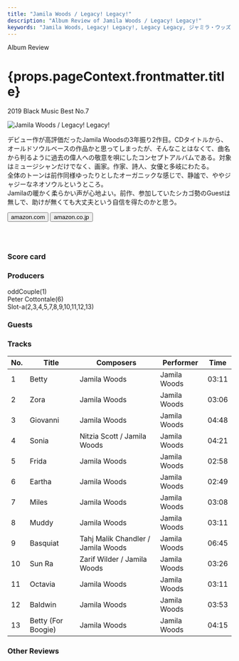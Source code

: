 ```yaml
---
title: "Jamila Woods / Legacy! Legacy!"
description: "Album Review of Jamila Woods / Legacy! Legacy!"
keywords: "Jamila Woods, Legacy! Legacy!, Legacy Legacy, ジャミラ・ウッズ, レガシー！・レガシー！, レガシー・レガシー"
---
```






<p className="largeP">Album Review</p>
<h1 className="h1--no--margin">{props.pageContext.frontmatter.title}</h1>
<p className="largeP">
  <Link to="/best50/2019/">2019 Black Music Best No.7</Link>
</p>

<Row  className="image-card-group">
	<Column colMd={3} colLg={4} noGutterMdLeft="">
       <ImageCard>

![Jamila Woods / Legacy! Legacy!](../../images/cd/jamilawoods2L.png)

</ImageCard>
	</Column>
	<Column colMd={4} colLg={8} noGutterMdLeft="">
	<p>
	デビュー作が高評価だったJamila Woodsの3年振り2作目。CDタイトルから、オールドソウルベースの作品かと思ってしまったが、そんなことはなくて、曲名から判るように過去の偉人への敬意を唄にしたコンセプトアルバムである。対象はミュージシャンだけでなく、画家。作家、詩人、女優と多岐にわたる。
	<br/>全体のトーンは前作同様ゆったりとしたオーガニックな感じで、静謐で、ややジャジーなネオソウルというところ。
	<br/>Jamilaの暖かく柔らかい声が心地よい。前作、参加していたシカゴ勢のGuestは無しで、助けが無くても大丈夫という自信を得たのかと思う。
	</p>
	<div>
	  <Button className="button-right-mergin"  href="https://amzn.to/3eC1gEg" renderIcon={ArrowUpRight} size='sm' kind='primary'>
      amazon.com
    </Button>
    <Button className="button-right-mergin"  href="https://amzn.to/2BdYarx" renderIcon={ArrowUpRight} size='sm' kind='secondary'>
      amazon.co.jp
    </Button>
	</div>
	<a style="display:inline-block;overflow:hidden;background:url(https://linkmaker.itunes.apple.com/ja-jp/lockup.svg?releaseDate=2019-05-10&kind=album&bubble=apple_music&style=mono-black) no-repeat;width:180px;height:45px;" href="https://geo.music.apple.com/jp/album/legacy-legacy/1450438412?mt=1&app=music&ls=1&at=11lcug"></a>
	</Column>
</Row>
<Row >
	<Column colMd={4} colLg={4} noGutterMdLeft="">
<div>
  <h3>Score card</h3>
	<SliderJS1 value="5" />
  <SliderJS2 value="2" />
	<SliderJS3 value="1" />
  <SliderJS4 value="9" />
</div>
</Column>
<Column colMd={8} colLg={8} noGutterMdLeft="">
<div>
<h3>Producers</h3>
<p>
	oddCouple(1)
	<br/>Peter Cottontale(6)
	<br/>Slot-a(2,3,4,5,7,8,9,10,11,12,13)
</p>
<h3>Guests</h3>
<p>
</p>
</div>
</Column>
</Row>

<h3>Tracks</h3>

| No. | Title              | Composers                          | Performer    | Time  |
| --- | ------------------ | ---------------------------------- | ------------ | ----- |
| 1   | Betty              | Jamila Woods                       | Jamila Woods | 03:11 |
| 2   | Zora               | Jamila Woods                       | Jamila Woods | 03:06 |
| 3   | Giovanni           | Jamila Woods                       | Jamila Woods | 04:48 |
| 4   | Sonia              | Nitzia Scott / Jamila Woods        | Jamila Woods | 04:21 |
| 5   | Frida              | Jamila Woods                       | Jamila Woods | 02:58 |
| 6   | Eartha             | Jamila Woods                       | Jamila Woods | 02:49 |
| 7   | Miles              | Jamila Woods                       | Jamila Woods | 03:08 |
| 8   | Muddy              | Jamila Woods                       | Jamila Woods | 03:11 |
| 9   | Basquiat           | Tahj Malik Chandler / Jamila Woods | Jamila Woods | 06:45 |
| 10  | Sun Ra             | Zarif Wilder / Jamila Woods        | Jamila Woods | 03:26 |
| 11  | Octavia            | Jamila Woods                       | Jamila Woods | 03:11 |
| 12  | Baldwin            | Jamila Woods                       | Jamila Woods | 03:53 |
| 13  | Betty (For Boogie) | Jamila Woods                       | Jamila Woods | 04:15 |

<h3>Other Reviews</h3>

<Row>
  <Column colMd={3} colLg={3} noGutterMdLeft>
    <Review1 />
  </Column>
</Row>

